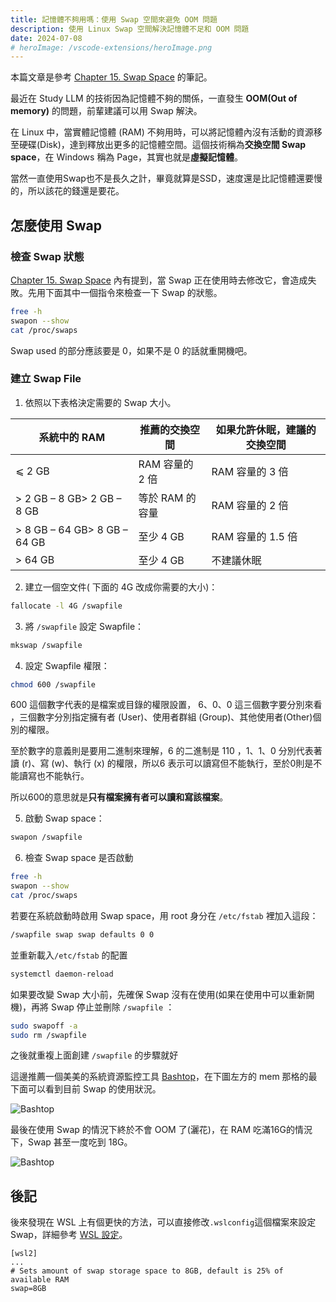 ```yaml
---
title: 記憶體不夠用嗎：使用 Swap 空間來避免 OOM 問題
description: 使用 Linux Swap 空間解決記憶體不足和 OOM 問題
date: 2024-07-08
# heroImage: /vscode-extensions/heroImage.png
---
```



本篇文章是參考 [Chapter 15. Swap Space](https://docs.redhat.com/en/documentation/red_hat_enterprise_linux/7/html/storage_administration_guide/ch-swapspace#ch-swapspace) 的筆記。

最近在 Study LLM 的技術因為記憶體不夠的關係，一直發生 **OOM(Out of memory)** 的問題，前輩建議可以用 Swap 解決。

在 Linux 中，當實體記憶體 (RAM) 不夠用時，可以將記憶體內沒有活動的資源移至硬碟(Disk)，達到釋放出更多的記憶體空間。這個技術稱為**交換空間 Swap space**，在 Windows 稱為 Page，其實也就是**虛擬記憶體**。

當然一直使用Swap也不是長久之計，畢竟就算是SSD，速度還是比記憶體還要慢的，所以該花的錢還是要花。

## 怎麼使用 Swap

### 檢查 Swap 狀態

[Chapter 15. Swap Space](https://docs.redhat.com/en/documentation/red_hat_enterprise_linux/7/html/storage_administration_guide/ch-swapspace#ch-swapspace) 內有提到，當 Swap 正在使用時去修改它，會造成失敗。先用下面其中一個指令來檢查一下 Swap 的狀態。

```bash
free -h
swapon --show
cat /proc/swaps
```

Swap used 的部分應該要是 0，如果不是 0 的話就重開機吧。

### 建立 Swap File

1. 依照以下表格決定需要的 Swap 大小。

| 系統中的 RAM                 | 推薦的交換空間  | 如果允許休眠，建議的交換空間 |
| ---------------------------- | --------------- | ---------------------------- |
| ⩽ 2 GB                       | RAM 容量的 2 倍 | RAM 容量的 3 倍              |
| > 2 GB – 8 GB> 2 GB – 8 GB   | 等於 RAM 的容量 | RAM 容量的 2 倍              |
| > 8 GB – 64 GB> 8 GB – 64 GB | 至少 4 GB       | RAM 容量的 1.5 倍            |
| > 64 GB                      | 至少 4 GB       | 不建議休眠                   |

2. 建立一個空文件( 下面的 4G 改成你需要的大小)：

```bash
fallocate -l 4G /swapfile
```

3. 將 `/swapfile` 設定 Swapfile：

```bash
mkswap /swapfile
```

4. 設定 Swapfile 權限：

```bash
chmod 600 /swapfile
```

600 這個數字代表的是檔案或目錄的權限設置， 6、0、0 這三個數字要分別來看 ，三個數字分別指定擁有者 (User)、使用者群組 (Group)、其他使用者(Other)個別的權限。

至於數字的意義則是要用二進制來理解，6 的二進制是 110 ，1、1、0 分別代表著讀 (r)、寫 (w)、執行 (x) 的權限，所以6 表示可以讀寫但不能執行，至於0則是不能讀寫也不能執行。

所以600的意思就是**只有檔案擁有者可以讀和寫該檔案**。

5. 啟動 Swap space：

```bash
swapon /swapfile
```

6. 檢查 Swap space 是否啟動

```bash
free -h
swapon --show
cat /proc/swaps
```

若要在系統啟動時啟用 Swap space，用 root 身分在 `/etc/fstab` 裡加入這段：

```bash
/swapfile swap swap defaults 0 0
```

並重新載入`/etc/fstab` 的配置

```bash
systemctl daemon-reload
```

如果要改變 Swap 大小前，先確保 Swap 沒有在使用(如果在使用中可以重新開機)，再將 Swap 停止並刪除 `/swapfile` ：

```bash
sudo swapoff -a
sudo rm /swapfile
```

之後就重複上面創建 `/swapfile` 的步驟就好

這邊推薦一個美美的系統資源監控工具 [Bashtop](https://github.com/aristocratos/bashtop)，在下圖左方的 mem 那格的最下面可以看到目前 Swap 的使用狀況。

<ImageZoom client:visible>
  <img src="/2024/use-swap-space-to-avoid-oom/bashtop.png" alt="Bashtop" />
</ImageZoom>

最後在使用 Swap 的情況下終於不會 OOM 了(灑花)，在 RAM 吃滿16G的情況下，Swap 甚至一度吃到 18G。

<ImageZoom client:visible>
  <img src="/2024/use-swap-space-to-avoid-oom/bashtop-swap.png" alt="Bashtop" />
</ImageZoom>

## 後記

後來發現在 WSL 上有個更快的方法，可以直接修改`.wslconfig`這個檔案來設定 Swap，詳細參考 [WSL 設定](https://learn.microsoft.com/zh-tw/windows/wsl/wsl-config#example-wslconfig-file)。

```
[wsl2]
...
# Sets amount of swap storage space to 8GB, default is 25% of available RAM
swap=8GB
```
